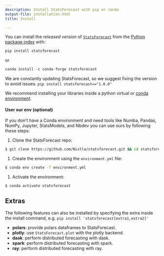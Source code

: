 ```yaml
---
description: Install StatsForecast with pip or conda
output-file: installation.html
title: Install

---
```


You can install the *released version* of
[`StatsForecast`](https://Nixtla.github.io/statsforecast/src/core/core.html#statsforecast)
from the [Python package index](https://pypi.org) with:

```python
pip install statsforecast
```

or

```python
conda install -c conda-forge statsforecast
```

<Warning>

We are constantly updating StatsForecast, so we suggest fixing the
version to avoid issues. `pip install statsforecast=="1.0.0"`

</Warning>

<Tip>

We recommend installing your libraries inside a python virtual or [conda
environment](https://docs.conda.io/projects/conda/en/latest/user-guide/install/macos.html).

</Tip>

#### User our env (optional)

If you don’t have a Conda environment and need tools like Numba, Pandas,
NumPy, Jupyter, StatsModels, and Nbdev you can use ours by following
these steps:

1.  Clone the StatsForecast repo:

```bash
$ git clone https://github.com/Nixtla/statsforecast.git && cd statsforecast
```

1.  Create the environment using the `environment.yml` file:

```bash
$ conda env create -f environment.yml
```

1.  Activate the environment:

```bash
$ conda activate statsforecast
```

## Extras

The following features can also be installed by specifying the extra
inside the install command,
e.g. `pip install 'statsforecast[extra1,extra2]'`

-   **polars**: provide polars dataframes to StatsForecast.
-   **plotly**: use `StatsForecast.plot` with the plotly backend.
-   **dask**: perform distributed forecasting with dask.
-   **spark**: perform distributed forecasting with spark.
-   **ray**: perform distributed forecasting with ray.

